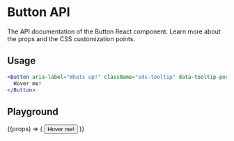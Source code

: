 
<Meta title="Components/Tooltip" />

# Button API

The API documentation of the Button React component. Learn more about the props and the CSS customization points.

## Usage

```jsx
<Button aria-label="Whats up!" className="ods-tooltip" data-tooltip-pos="up">
  Hover me!
</Button>
```

## Playground

<Canvas>
  <Story
    name="Usage"
    args={{
      text: 'Whats up!',
      direction: 'up',
    }}
    argTypes={{
      text: {
        control: 'text',
      },
      direction: {
        options: [
          'up',
          'down',
          'left',
          'right',
          'up-left',
          'up-right',
          'down-left',
          'down-right',
        ],
        control: { type: 'select' },
      },
    }}
  >
    {(props) => (
      <Button
        aria-label={props.text}
        className="ods-tooltip"
        data-tooltip-pos={props.direction}
        id="switch-playground"
      >
        Hover me!
      </Button>
    )}
  </Story>
</Canvas>
